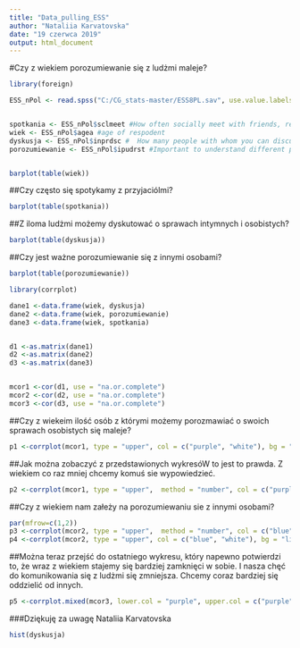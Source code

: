 ---
title: "Data_pulling_ESS"
author: "Nataliia Karvatovska"
date: "19 czerwca 2019"
output: html_document
---
#Czy z wiekiem porozumiewanie się z ludżmi maleje?


```{r, warning=FALSE}
library(foreign)

ESS_nPol <- read.spss("C:/CG_stats-master/ESS8PL.sav", use.value.labels = F, to.data.frame = T) ## pełne etykiety


spotkania <- ESS_nPol$sclmeet #How often socially meet with friends, relatives or colleagues
wiek <- ESS_nPol$agea #age of respodent
dyskusja <- ESS_nPol$inprdsc # 	How many people with whom you can discuss intimate and personal matters
porozumiewanie <- ESS_nPol$ipudrst #Important to understand different people


barplot(table(wiek))
```
##Czy często się spotykamy z przyjaciólmi?

```{r}
barplot(table(spotkania))
```
##Z iloma ludżmi możemy dyskutować o sprawach intymnych i osobistych? 

```{r}
barplot(table(dyskusja))
```
##Czy jest ważne porozumiewanie się z innymi osobami?

```{r}
barplot(table(porozumiewanie))

```

```{r}
library(corrplot)

dane1 <-data.frame(wiek, dyskusja)
dane2 <-data.frame(wiek, porozumiewanie)
dane3 <-data.frame(wiek, spotkania)


d1 <-as.matrix(dane1)
d2 <-as.matrix(dane2)
d3 <-as.matrix(dane3)


mcor1 <-cor(d1, use = "na.or.complete")
mcor2 <-cor(d2, use = "na.or.complete")
mcor3 <-cor(d3, use = "na.or.complete")

```

##Czy z wiekeim ilość osób z którymi możemy porozmawiać o swoich sprawach osobistych się maleje?
```{r}

p1 <-corrplot(mcor1, type = "upper", col = c("purple", "white"), bg = "lightpink")   
```
##Jak można zobaczyć z przedstawionych wykresóW to jest to prawda. Z wiekiem co raz mniej chcemy komuś sie wypowiedzieć.  


```{r}
p2 <-corrplot(mcor1, type = "upper",  method = "number", col = c("purple", "white"), bg = "lightpink")
```

##Czy z wiekiem nam załeży na porozumiewaniu sie z innymi osobami?

```{r}
par(mfrow=c(1,2))
p3 <-corrplot(mcor2, type = "upper",  method = "number", col = c("blue", "white"), bg = "lightpink")
p4 <-corrplot(mcor2, type = "upper", col = c("blue", "white"), bg = "lightpink") 

```

##Można teraz przejść do ostatniego wykresu, który napewno potwierdzi to, że wraz z wiekiem stajemy się bardziej zamknięci w sobie. I nasza chęć do komunikowania się z ludżmi się zmniejsza. Chcemy coraz bardziej się oddzielić od innych.
```{r}

p5 <-corrplot.mixed(mcor3, lower.col = "purple", upper.col = c("purple", "white"), lower.bg = "lightgrey",  number.cex = .7,)
```

###Dziękuję za uwagę Nataliia Karvatovska 

```{r}

hist(dyskusja)
```

